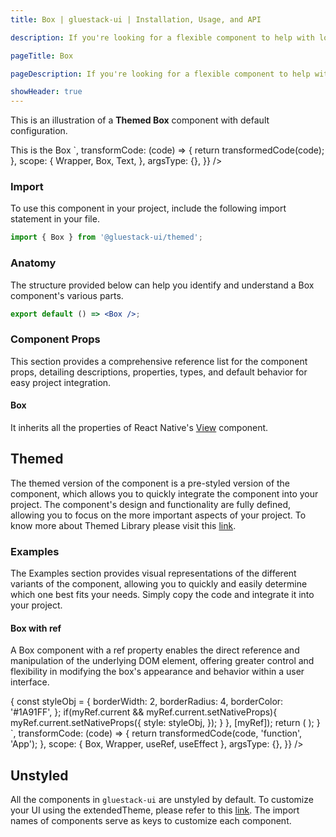 ```yaml
---
title: Box | gluestack-ui | Installation, Usage, and API

description: If you're looking for a flexible component to help with low-level layout needs, the Box component might be just what you need. With its customizable styles and props, it can be used to create a wide range of UI elements, from simple containers to complex layout structures.

pageTitle: Box

pageDescription: If you're looking for a flexible component to help with low-level layout needs, the Box component might be just what you need. With its customizable styles and props, it can be used to create a wide range of UI elements, from simple containers to complex layout structures.

showHeader: true
---
```



<Meta title="AdvancedComponents/Category/Box" />



This is an illustration of a **Themed Box** component with default configuration.

<AppProvider>
  <CodePreview
    showComponentRenderer={true}
    showArgsController={false}
    metaData={{
      code: `
<Box
  bg="$primary500"
  p="$5"
>
  <Text color="white">
    This is the Box
  </Text>
</Box>
`,
      transformCode: (code) => {
        return transformedCode(code);
      },
      scope: {
        Wrapper,
        Box,
        Text,
      },
      argsType: {},
    }}
  />
</AppProvider>

<br />

### Import

To use this component in your project, include the following import statement in your file.

```jsx
import { Box } from '@gluestack-ui/themed';
```

### Anatomy

The structure provided below can help you identify and understand a Box component's various parts.

```jsx
export default () => <Box />;
```

### Component Props

This section provides a comprehensive reference list for the component props, detailing descriptions, properties, types, and default behavior for easy project integration.

#### Box

It inherits all the properties of React Native's [View](https://reactnative.dev/docs/view) component.

## Themed

The themed version of the component is a pre-styled version of the component, which allows you to quickly integrate the component into your project. The component's design and functionality are fully defined, allowing you to focus on the more important aspects of your project. To know more about Themed Library please visit this [link](https://gluestack.io/ui/docs/core-concepts/themed-library).

### Examples

The Examples section provides visual representations of the different variants of the component, allowing you to quickly and easily determine which one best fits your needs. Simply copy the code and integrate it into your project.

#### Box with ref

A Box component with a ref property enables the direct reference and manipulation of the underlying DOM element, offering greater control and flexibility in modifying the box's appearance and behavior within a user interface.

<AppProvider>
  <CodePreview
    showComponentRenderer={true}
    showArgsController={false}
    metaData={{
      code: `
        function App () {
          const myRef = useRef({});
          useEffect(() => {
            const styleObj = {
              borderWidth: 2,
              borderRadius: 4,
              borderColor: '#1A91FF',
            };
          if(myRef.current && myRef.current.setNativeProps){
             myRef.current.setNativeProps({
              style: styleObj,
             });
            }
          }, [myRef]);
        return (
          <Box 
          h={100}
          w={100}
          bg="$primary100"
          ref={myRef} />
        );
      }
      `,
      transformCode: (code) => {
        return transformedCode(code, 'function', 'App');
      },
      scope: { Box, Wrapper, useRef, useEffect },
      argsType: {},
    }}
  />
</AppProvider>

## Unstyled

All the components in `gluestack-ui` are unstyled by default. To customize your UI using the extendedTheme, please refer to this [link](https://gluestack.io/ui/docs/theme-configuration/customizing-theme). The import names of components serve as keys to customize each component.

<!--
### Customizing the Box

For customizing the Box, you have to map styled view to Box. You can refer [gluestack.io/style](/style) for more information on how to use styled components.

#### Usage

Default styling of the component can be found in the `components/box` file. For reference, you can view the [source code](https://github.com/gluestack/gluestack-ui/blob/main/packages/themed/src/components/Box) of the styled `Box` component.

```jsx
// import the styles
import { Root } from '../components/core/box/styled-components';

// mapping the Box to root component
const Box = Root;

// using the Box component
export default () => <Box />;
```

-->
